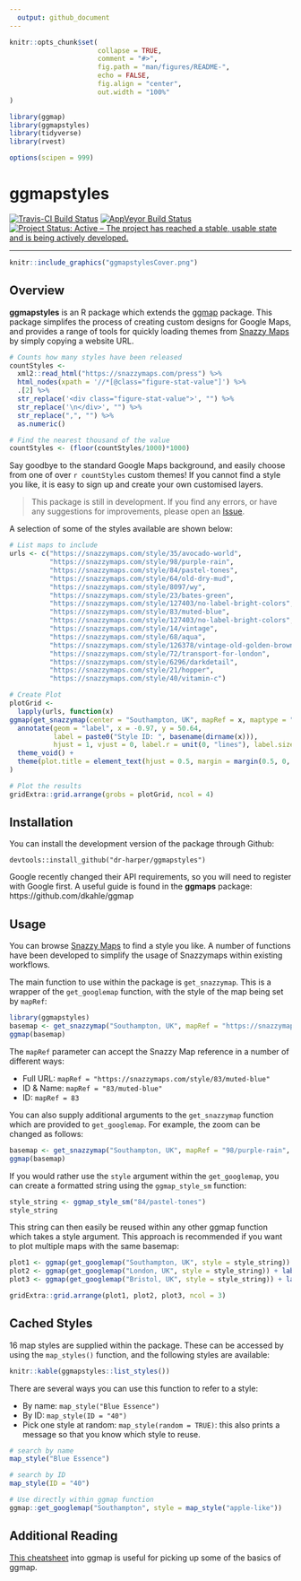 ```yaml
---
  output: github_document
---
```

<!-- README.md is generated from README.Rmd. Please edit that file -->



```r
knitr::opts_chunk$set(
                      collapse = TRUE,
                      comment = "#>",
                      fig.path = "man/figures/README-",
                      echo = FALSE,
                      fig.align = "center",
                      out.width = "100%"
)

library(ggmap)
library(ggmapstyles)
library(tidyverse)
library(rvest)

options(scipen = 999)
```

# ggmapstyles 

[![Travis-CI Build Status](https://travis-ci.org/dr-harper/ggmapstyles.svg?branch=master)](https://travis-ci.org/mikey-harper/ggmapstyles)
[![AppVeyor Build Status](https://ci.appveyor.com/api/projects/status/github/mikey-harper/ggmapstyles?branch=master&svg=true)](https://ci.appveyor.com/project/mikey-harper/ggmapstyles)
[![Project Status: Active – The project has reached a stable, usable state and is being actively developed.](http://www.repostatus.org/badges/latest/active.svg)](http://www.repostatus.org/#active)

*****

```r
knitr::include_graphics("ggmapstylesCover.png")
```


## Overview

**ggmapstyles** is an R package which extends the [ggmap](https://github.com/dkahle/ggmap) package. This package simplifes the process of creating custom designs for Google Maps, and provides a range of tools for quickly loading themes from [Snazzy Maps](https://snazzymaps.com/) by simply copying a website URL.

```r
# Counts how many styles have been released
countStyles <- 
  xml2::read_html("https://snazzymaps.com/press") %>%
  html_nodes(xpath = '//*[@class="figure-stat-value"]') %>%
  .[2] %>%
  str_replace('<div class="figure-stat-value">', "") %>%
  str_replace('\n</div>', "") %>%
  str_replace(",", "") %>%
  as.numeric()

# Find the nearest thousand of the value
countStyles <- (floor(countStyles/1000)*1000)
```

Say goodbye to the standard Google Maps background, and easily choose from one of over `r countStyles` custom themes! If you cannot find a style you like, it is easy to sign up and create your own customised layers.

> This package is still in development. If you find any errors, or have any suggestions for improvements, please open an [Issue](https://github.com/mikey-harper/ggmapstyles/issues).

A selection of some of the styles available are shown below:

```r
# List maps to include
urls <- c("https://snazzymaps.com/style/35/avocado-world",
          "https://snazzymaps.com/style/98/purple-rain",
          "https://snazzymaps.com/style/84/pastel-tones",
          "https://snazzymaps.com/style/64/old-dry-mud",
          "https://snazzymaps.com/style/8097/wy",
          "https://snazzymaps.com/style/23/bates-green",
          "https://snazzymaps.com/style/127403/no-label-bright-colors",
          "https://snazzymaps.com/style/83/muted-blue",
          "https://snazzymaps.com/style/127403/no-label-bright-colors",
          "https://snazzymaps.com/style/14/vintage",
          "https://snazzymaps.com/style/68/aqua",
          "https://snazzymaps.com/style/126378/vintage-old-golden-brown",
          "https://snazzymaps.com/style/72/transport-for-london",
          "https://snazzymaps.com/style/6296/darkdetail",
          "https://snazzymaps.com/style/21/hopper",
          "https://snazzymaps.com/style/40/vitamin-c")

# Create Plot
plotGrid <-
  lapply(urls, function(x)
ggmap(get_snazzymap(center = "Southampton, UK", mapRef = x, maptype = "roadmap")) +
  annotate(geom = "label", x = -0.97, y = 50.64, 
           label = paste0("Style ID: ", basename(dirname(x))), 
           hjust = 1, vjust = 0, label.r = unit(0, "lines"), label.size = 0) +
  theme_void() +
  theme(plot.title = element_text(hjust = 0.5, margin = margin(0.5, 0, 0.5, 0, unit = "cm") ))
)

# Plot the results
gridExtra::grid.arrange(grobs = plotGrid, ncol = 4)

```

## Installation

You can install the development version of the package through Github:

```
devtools::install_github("dr-harper/ggmapstyles")
```

Google recently changed their API requirements, so you will need to register with Google first. A useful guide is found in the **ggmaps** package: https://github.com/dkahle/ggmap

## Usage

You can browse [Snazzy Maps](https://snazzymaps.com/) to find a style you like. A number of functions have been developed to simplify the usage of Snazzymaps within existing workflows.

The main function to use within the package is `get_snazzymap`. This is a wrapper of the `get_googlemap` function, with the style of the map being set by `mapRef`:

```r
library(ggmapstyles)
basemap <- get_snazzymap("Southampton, UK", mapRef = "https://snazzymaps.com/style/83/muted-blue")
ggmap(basemap)
```

The `mapRef` parameter can accept the Snazzy Map reference in a number of different ways:

- Full URL: `mapRef = "https://snazzymaps.com/style/83/muted-blue"`
- ID & Name: `mapRef = "83/muted-blue"`
- ID: `mapRef = 83`

You can also supply additional arguments to the `get_snazzymap` function which are provided to `get_googlemap`. For example, the zoom can be changed as follows:

```r
basemap <- get_snazzymap("Southampton, UK", mapRef = "98/purple-rain", zoom = 15)
ggmap(basemap)
```

If you would rather use the `style` argument within the `get_googlemap`, you can create a formatted string using the `ggmap_style_sm` function:

```r
style_string <- ggmap_style_sm("84/pastel-tones")
style_string
```

This string can then easily be reused within any other ggmap function which takes a style argument. This approach is recommended if you want to plot multiple maps with the same basemap:

```r
plot1 <- ggmap(get_googlemap("Southampton, UK", style = style_string)) + labs(title = "Southampton")
plot2 <- ggmap(get_googlemap("London, UK", style = style_string)) + labs(title = "London")
plot3 <- ggmap(get_googlemap("Bristol, UK", style = style_string)) + labs(title = "Bristol")

gridExtra::grid.arrange(plot1, plot2, plot3, ncol = 3)
```

## Cached Styles

16 map styles are supplied within the package. These can be accessed by using the `map_styles()` function, and the following styles are available:

```r
knitr::kable(ggmapstyles::list_styles())
```

There are several ways you can use this function to refer to a style:

- By name: `map_style("Blue Essence")`
- By ID: `map_style(ID = "40")`
- Pick one style at random: `map_style(random = TRUE)`: this also prints a message so that you know which style to reuse.

```r
# search by name
map_style("Blue Essence")

# search by ID
map_style(ID = "40")

# Use directly within ggmap function
ggmap::get_googlemap("Southampton", style = map_style("apple-like"))
```

## Additional Reading

[This cheatsheet](https://www.nceas.ucsb.edu/~frazier/RSpatialGuides/ggmap/ggmapCheatsheet.pdf) into ggmap is useful for picking up some of the basics of ggmap.




